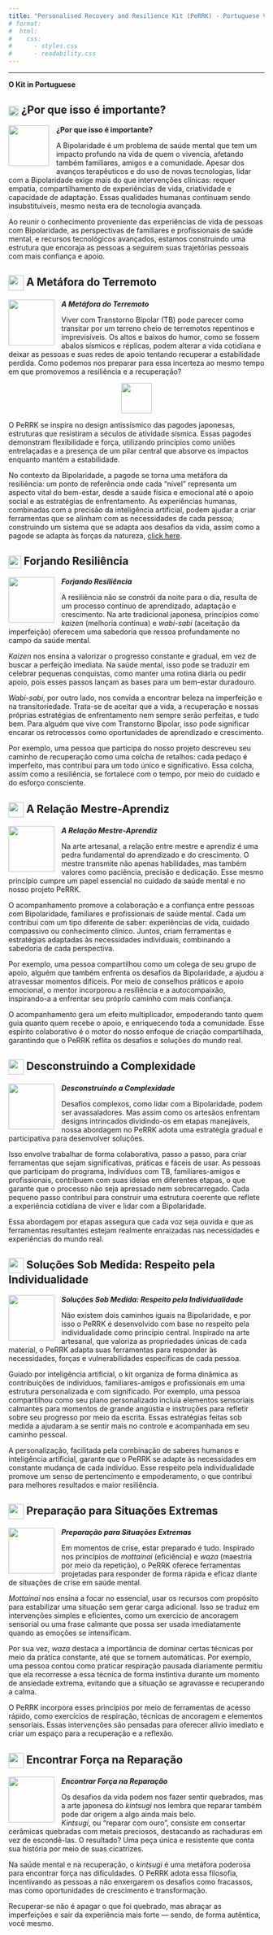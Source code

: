 ```yaml
---
title: "Personalised Recovery and Resilience Kit (PeRRK) - Portuguese Version"
# format: 
#  html:
#    css:
#      - styles.css
#      - readability.css
---
```

------------------------------------------------------------------------


**O Kit in Portuguese**

::: panel-tabset

## ![](images/wtm_transparent.png){width=20px style="vertical-align:middle;"} ¿Por que isso é importante?

![](images/wtm_transparent.png){width="80" style="float: left; margin-right: 1em; margin-bottom: 0.5em;"}

**¿Por que isso é importante?**

A Bipolaridade é um problema de saúde mental que tem um impacto profundo na vida de quem o vivencia, afetando também familiares, amigos e a comunidade. Apesar dos avanços terapêuticos e do uso de novas tecnologias, lidar com a Bipolaridade exige mais do que intervenções clínicas: requer empatia, compartilhamento de experiências de vida, criatividade e capacidade de adaptação. Essas qualidades humanas continuam sendo insubstituíveis, mesmo nesta era de tecnologia avançada.

Ao reunir o conhecimento proveniente das experiências de vida de pessoas com Bipolaridade, as perspectivas de familiares e profissionais de saúde mental, e recursos tecnológicos avançados, estamos construindo uma estrutura que encoraja as pessoas a seguirem suas trajetórias pessoais com mais confiança e apoio.

## ![](images/earthquakemetaphor_transparent.png){width=30px style="vertical-align:middle;"} A Metáfora do Terremoto

![](images/earthquakemetaphor_transparent.png){width="90" style="float: left; margin-right: 1em; margin-bottom: 0.5em;"}

***A Metáfora do Terremoto***

Viver com Transtorno Bipolar (TB) pode parecer como transitar por um terreno cheio de terremotos repentinos e imprevisíveis. Os altos e baixos do humor, como se fossem abalos sísmicos e réplicas, podem alterar a vida cotidiana e deixar as pessoas e suas redes de apoio tentando recuperar a estabilidade perdida. Como podemos nos preparar para essa incerteza ao mesmo tempo em que promovemos a resiliência e a recuperação?


![](images/ggpagoda6.png){width=60px style="display:block; margin-left:auto; margin-right:auto;"}

O PeRRK se inspira no design antissísmico das pagodes japonesas, estruturas que resistiram a séculos de atividade sísmica. Essas pagodes demonstram flexibilidade e força, utilizando princípios como uniões entrelaçadas e a presença de um pilar central que absorve os impactos enquanto mantém a estabilidade.

No contexto da Bipolaridade, a pagode se torna uma metáfora da resiliência: um ponto de referência onde cada “nível” representa um aspecto vital do bem-estar, desde a saúde física e emocional até o apoio social e as estratégias de enfrentamento.
As experiências humanas, combinadas com a precisão da inteligência artificial, podem ajudar a criar ferramentas que se alinham com as necessidades de cada pessoa, construindo um sistema que se adapta aos desafios da vida, assim como a pagode se adapta às forças da natureza, [click here](pagoda_closeread.html).

## ![](images/craftingresilience_transparent.png){width=25px style="vertical-align:middle;"} Forjando Resiliência

![](images/craftingresilience_transparent.png){width="90" style="float: left; margin-right: 1em; margin-bottom: 0.5em;"} 

***Forjando Resiliência***

A resiliência não se constrói da noite para o dia, resulta de um processo contínuo de aprendizado, adaptação e crescimento. Na arte tradicional japonesa, princípios como *kaizen* (melhoria contínua) e *wabi-sabi* (aceitação da imperfeição) oferecem uma sabedoria que ressoa profundamente no campo da saúde mental.

*Kaizen* nos ensina a valorizar o progresso constante e gradual, em vez de buscar a perfeição imediata. Na saúde mental, isso pode se traduzir em celebrar pequenas conquistas, como manter uma rotina diária ou pedir apoio, pois esses passos lançam as bases para um bem-estar duradouro.

*Wabi-sabi*, por outro lado, nos convida a encontrar beleza na imperfeição e na transitoriedade. Trata-se de aceitar que a vida, a recuperação e nossas próprias estratégias de enfrentamento nem sempre serão perfeitas, e tudo bem.
Para alguém que vive com Transtorno Bipolar, isso pode significar encarar os retrocessos como oportunidades de aprendizado e crescimento.

Por exemplo, uma pessoa que participa do nosso projeto descreveu seu caminho de recuperação como uma colcha de retalhos: cada pedaço é imperfeito, mas contribui para um todo único e significativo. Essa colcha, assim como a resiliência, se fortalece com o tempo, por meio do cuidado e do esforço consciente. 


## ![](images/relationship_transparent.png){width=30px style="vertical-align:middle;"} A Relação Mestre-Aprendiz

![](images/relationship_transparent.png){width="90" style="float: left; margin-right: 1em; margin-bottom: 0.5em;"} 

***A Relação Mestre-Aprendiz***

Na arte artesanal, a relação entre mestre e aprendiz é uma pedra fundamental do aprendizado e do crescimento. O mestre transmite não apenas habilidades, mas também valores como paciência, precisão e dedicação. Esse mesmo princípio cumpre um papel essencial no cuidado da saúde mental e no nosso projeto PeRRK.

O acompanhamento promove a colaboração e a confiança entre pessoas com Bipolaridade, familiares e profissionais de saúde mental. Cada um contribui com um tipo diferente de saber: experiências de vida, cuidado compassivo ou conhecimento clínico. Juntos, criam ferramentas e estratégias adaptadas às necessidades individuais, combinando a sabedoria de cada perspectiva.

Por exemplo, uma pessoa compartilhou como um colega de seu grupo de apoio, alguém que também enfrenta os desafios da Bipolaridade, a ajudou a atravessar momentos difíceis. Por meio de conselhos práticos e apoio emocional, o mentor incorporou a resiliência e a autocompaixão, inspirando-a a enfrentar seu próprio caminho com mais confiança.

O acompanhamento gera um efeito multiplicador, empoderando tanto quem guia quanto quem recebe o apoio, e enriquecendo toda a comunidade. Esse espírito colaborativo é o motor do nosso enfoque de criação compartilhada, garantindo que o PeRRK reflita os desafios e soluções do mundo real.

## ![](images/complexity_transparent.png){width=30px style="vertical-align:middle;"} Desconstruindo a Complexidade

![](images/complexity_transparent.png){width="90" style="float: left; margin-right: 1em; margin-bottom: 0.5em;"} 
***Desconstruindo a Complexidade***

Desafios complexos, como lidar com a Bipolaridade, podem ser avassaladores. Mas assim como os artesãos enfrentam designs intrincados dividindo-os em etapas manejáveis, nossa abordagem no PeRRK adota uma estratégia gradual e participativa para desenvolver soluções.

Isso envolve trabalhar de forma colaborativa, passo a passo, para criar ferramentas que sejam significativas, práticas e fáceis de usar. As pessoas que participam do programa, indivíduos com TB, familiares-amigos e profissionais,  contribuem com suas ideias em diferentes etapas, o que garante que o processo não seja apressado nem sobrecarregado.
Cada pequeno passo contribui para construir uma estrutura coerente que reflete a experiência cotidiana de viver e lidar com a Bipolaridade.

Essa abordagem por etapas assegura que cada voz seja ouvida e que as ferramentas resultantes estejam realmente enraizadas nas necessidades e experiências do mundo real.

## ![](images/solutions_transparent.png){width=30px style="vertical-align:middle;"} Soluções Sob Medida: Respeito pela Individualidade

![](images/solutions_transparent.png){width="90" style="float: left; margin-right: 1em; margin-bottom: 0.5em;"} 
***Soluções Sob Medida: Respeito pela Individualidade***

Não existem dois caminhos iguais na Bipolaridade, e por isso o PeRRK é desenvolvido com base no respeito pela individualidade como princípio central.
Inspirado na arte artesanal, que valoriza as propriedades únicas de cada material, o PeRRK adapta suas ferramentas para responder às necessidades, forças e vulnerabilidades específicas de cada pessoa.

Guiado por inteligência artificial, o kit organiza de forma dinâmica as contribuições de indivíduos, familiares-amigos e profissionais em uma estrutura personalizada e com significado.
Por exemplo, uma pessoa compartilhou como seu plano personalizado incluía elementos sensoriais calmantes para momentos de grande angústia e instruções para refletir sobre seu progresso por meio da escrita. Essas estratégias feitas sob medida a ajudaram a se sentir mais no controle e acompanhada em seu caminho pessoal.

A personalização, facilitada pela combinação de saberes humanos e inteligência artificial, garante que o PeRRK se adapte às necessidades em constante mudança de cada indivíduo. Esse respeito pela individualidade promove um senso de pertencimento e empoderamento, o que contribui para melhores resultados e maior resiliência.

## ![](images/preparedness_transparent.png){width=30px style="vertical-align:middle;"} Preparação para Situações Extremas

![](images/preparedness_transparent.png){width="90" style="float: left; margin-right: 1em; margin-bottom: 0.5em;"} 

***Preparação para Situações Extremas***

Em momentos de crise, estar preparado é tudo. Inspirado nos princípios de *mottainai* (eficiência) e *waza* (maestria por meio da repetição), o PeRRK oferece ferramentas projetadas para responder de forma rápida e eficaz diante de situações de crise em saúde mental.

*Mottainai* nos ensina a focar no essencial, usar os recursos com propósito para estabilizar uma situação sem gerar carga adicional. Isso se traduz em intervenções simples e eficientes, como um exercício de ancoragem sensorial ou uma frase calmante que possa ser usada imediatamente quando as emoções se intensificam.

Por sua vez, *waza* destaca a importância de dominar certas técnicas por meio da prática constante, até que se tornem automáticas. Por exemplo, uma pessoa contou como praticar respiração pausada diariamente permitiu que ela recorresse a essa técnica de forma instintiva durante um momento de ansiedade extrema, evitando que a situação se agravasse e recuperando a calma.

O PeRRK incorpora esses princípios por meio de ferramentas de acesso rápido, como exercícios de respiração, técnicas de ancoragem e elementos sensoriais. Essas intervenções são pensadas para oferecer alívio imediato e criar um espaço para a recuperação e a reflexão.

## ![](images/strength_transparent.png){width=30px style="vertical-align:middle;"} Encontrar Força na Reparação

![](images/strength_transparent.png){width="90" style="float: left; margin-right: 1em; margin-bottom: 0.5em;"} 
***Encontrar Força na Reparação***

Os desafios da vida podem nos fazer sentir quebrados, mas a arte japonesa do *kintsugi* nos lembra que reparar também pode dar origem a algo ainda mais belo.  
*Kintsugi*, ou “reparar com ouro”, consiste em consertar cerâmicas quebradas com metais preciosos, destacando as rachaduras em vez de escondê-las. O resultado? Uma peça única e resistente que conta sua história por meio de suas cicatrizes.

Na saúde mental e na recuperação, o *kintsugi* é uma metáfora poderosa para encontrar força nas dificuldades. O PeRRK adota essa filosofia, incentivando as pessoas a não enxergarem os desafios como fracassos, mas como oportunidades de crescimento e transformação.

Recuperar-se não é apagar o que foi quebrado, mas abraçar as imperfeições e sair da experiência mais forte — sendo, de forma autêntica, você mesmo.
:::

